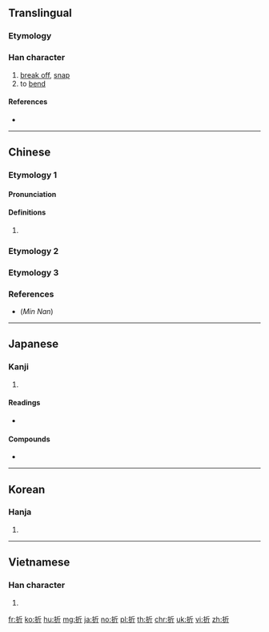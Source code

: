 ==Translingual==
===Etymology===
{{Han etyl}}
===Han character===
{{Han char|rn=64|rad=手|as=04|sn=7|four=52021|canj=QHML|ids=⿰扌斤}}

# [[break off]], [[snap]]
# to [[bend]]

====References====
* {{Han ref|kx=0422.040|dkj=11890|dj=0770.010|hdz=31838.070|uh=6298|ud=25240|bh=A7E9|bd=42985}}

----

==Chinese==

===Etymology 1===
{{zh-forms}}

====Pronunciation====
{{zh-pron
|m=zhé
|ma=y
|c=sit6,zit3
|h=pfs=chak
|md=
|mn=chi̍h/chek/chiat
|mn_note=chi̍h/chek - vernacular, chiat - literary
|w=
|mc=y
|oc=y
|cat=v
}}

====Definitions====
{{zh-hanzi}}

# {{rfdef|lang=zh}}

===Etymology 2===
{{zh-see|翼|v}}

===Etymology 3===
{{zh-see|摺}}

===References===
* (''Min Nan'') {{thcwd|3222}}

----

==Japanese==

===Kanji===
{{ja-kanji|grade=4|rs=手04}}

# {{defn|lang=ja|sort=手04}}

====Readings====
* {{ja-readings|on=[[せつ]] (setsu), [[せち]] (sechi)|kun=[[おる]] (oru), [[おれる]] (oreru), [[くじく]] (kujiku)}}

====Compounds====
* {{m|ja|折紙||tr=[[おりがみ]], [[origami]]|sc=Jpan}}

----

==Korean==

===Hanja===
{{ko-hanja|hangeul=[[절]], [[제]]|eumhun=|rv=jeol, je|mr=chŏl, che|y=cel, cey}}

# {{defn|lang=ko|sort=手04}}

----

==Vietnamese==

===Han character===
{{vi-hantu|[[chiết]], [[chẹt]], [[chết]], [[chệch]], [[chịt]], [[giết]], [[nhét]], [[nhít]], [[siết]], [[xít]], [[xiết]], [[chét]], [[chít]], [[díp]], [[gãy]], [[gẩy]], [[giẹp]], [[giỡn]], [[trét]], [[triếp]]|rs=手04}}

# {{defn|lang=vi|sort=手04}}

[[fr:折]]
[[ko:折]]
[[hu:折]]
[[mg:折]]
[[ja:折]]
[[no:折]]
[[pl:折]]
[[th:折]]
[[chr:折]]
[[uk:折]]
[[vi:折]]
[[zh:折]]